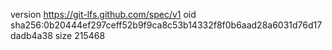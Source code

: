 version https://git-lfs.github.com/spec/v1
oid sha256:0b20444ef297ceff52b9f9ca8c53b14332f8f0b6aad28a6031d76d17dadb4a38
size 215468
